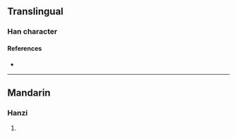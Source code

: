 {{character info/new}}
==Translingual==

===Han character===
{{Han char|rn=86|rad=火|as=19|sn=23|four=00211|canj=IYF|ids=⿸靡灬}}

====References====
* {{Han ref|kx=0688.080|dkj=19626|dj=1099.250|hdz=32250.110|uh=7222|ud=29218|bh=F7E6|bd=63462}}

----

==Mandarin==

===Hanzi===
{{cmn-hanzi|pin=[[mí]] ([[mi2]])|wg=mi<sup>2</sup>}}

# {{defn|lang=cmn|sort=火19}}